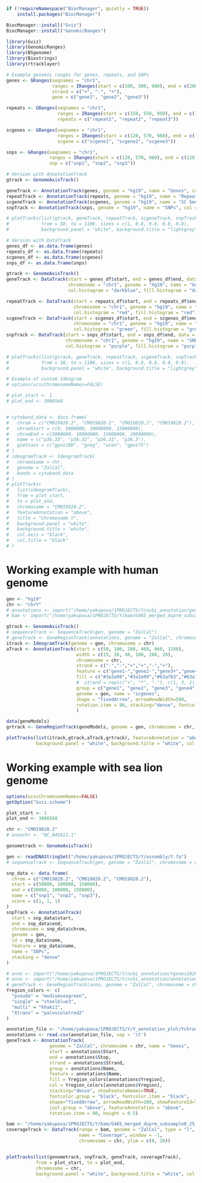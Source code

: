 ```r
if (!requireNamespace("BiocManager", quietly = TRUE))
    install.packages("BiocManager")

BiocManager::install("Gviz")
BiocManager::install("GenomicRanges")
```
```r
library(Gviz)
library(GenomicRanges)
library(BSgenome)
library(Biostrings)
library(rtracklayer)
```



```r
# Example genomic ranges for genes, repeats, and SNPs
genes <- GRanges(seqnames = "chr1",
                 ranges = IRanges(start = c(100, 500, 900), end = c(200, 600, 1000)),
                 strand = c("+", "-", "+"),
                 gene = c("gene1", "gene2", "gene3"))

repeats <- GRanges(seqnames = "chr1",
                   ranges = IRanges(start = c(150, 550, 950), end = c(180, 580, 980)),
                   repeats = c("repeat1", "repeat2", "repeat3"))

scgenes <- GRanges(seqnames = "chr1",
                   ranges = IRanges(start = c(120, 570, 960), end = c(130, 580, 970)),
                   scgene = c("scgene1", "scgene2", "scgene3"))

snps <- GRanges(seqnames = "chr1",
                ranges = IRanges(start = c(120, 570, 960), end = c(120, 570, 960)),
                snp = c("snp1", "snp2", "snp3"))
```



```r
# Version with AnnotationTrack
gtrack <- GenomeAxisTrack()

geneTrack <- AnnotationTrack(genes, genome = "hg19", name = "Genes", col = "darkblue", fill = "darkblue")
repeatTrack <- AnnotationTrack(repeats, genome = "hg19", name = "Repeats", col = "red", fill = "red")
scgeneTrack <- AnnotationTrack(scgenes, genome = "hg19", name = "SC Genes", col = "green", fill = "green")
snpTrack <- AnnotationTrack(snps, genome = "hg19", name = "SNPs", col = "purple", fill = "purple", shape = "box")

# plotTracks(list(gtrack, geneTrack, repeatTrack, scgeneTrack, snpTrack), 
#            from = 50, to = 1100, sizes = c(1, 0.8, 0.8, 0.8, 0.8),
#            background.panel = "white", background.title = "lightgrey", col.axis = "black", col.title = "black")

```

```r
# Version with DataTrack
genes_df <- as.data.frame(genes)
repeats_df <- as.data.frame(repeats)
scgenes_df <- as.data.frame(scgenes)
snps_df <- as.data.frame(snps)

gtrack <- GenomeAxisTrack()
geneTrack <- DataTrack(start = genes_df$start, end = genes_df$end, data = rep(1, nrow(genes_df)),
                       chromosome = "chr1", genome = "hg19", name = "Genes", type = "hist", 
                       col.histogram = "darkblue", fill.histogram = "darkblue")

repeatTrack <- DataTrack(start = repeats_df$start, end = repeats_df$end, data = rep(1, nrow(repeats_df)),
                         chromosome = "chr1", genome = "hg19", name = "Repeats", type = "hist", 
                         col.histogram = "red", fill.histogram = "red")
scgeneTrack <- DataTrack(start = scgenes_df$start, end = scgenes_df$end, data = rep(1, nrow(scgenes_df)),
                         chromosome = "chr1", genome = "hg19", name = "SC Genes", type = "hist", 
                         col.histogram = "green", fill.histogram = "green")
snpTrack <- DataTrack(start = snps_df$start, end = snps_df$end, data = rep(1, nrow(snps_df)),
                      chromosome = "chr1", genome = "hg19", name = "SNPs", type = "hist", 
                      col.histogram = "purple", fill.histogram = "purple")

# plotTracks(list(gtrack, geneTrack, repeatTrack, scgeneTrack, snpTrack), 
#            from = 50, to = 1100, sizes = c(1, 0.8, 0.8, 0.8, 0.8), 
#            background.panel = "white", background.title = "lightgrey", col.axis = "black", col.title = "black")
```

```r
# Example of custom Ideogram
# options(ucscChromosomeNames=FALSE)

# plot_start <- 1
# plot_end <- 3986568


# cytoband_data <- data.frame(
#   chrom = c("CM019820.2", "CM019820.2", "CM019820.2", "CM019820.2"),
#   chromStart = c(0, 5000000, 10000000, 15000000),
#   chromEnd = c(5000000, 10000000, 15000000, 20000000),
#   name = c("p36.33", "p36.32", "p36.31", "p36.3"),
#   gieStain = c("gpos100", "gneg", "acen", "gpos75")
# )
# ideogramTrack <- IdeogramTrack(
#   chromosome = chr,
#   genome = "ZalCal",
#   bands = cytoband_data
# )
# plotTracks(
#   list(ideogramTrack),
#   from = plot_start,
#   to = plot_end,
#   chromosome = "CM019820.2",
#   featureAnnotation = "above",
#   title = "Chromosome Y",
#   background.panel = "white",
#   background.title = "white",
#   col.axis = "black",
#   col.title = "black"
# )
```

# Working example with human genome
```r
gen <- "hg19"
chr <- "chrY"
# annotations <- import("/home/yakupova/1PROJECTS/Y/ncbi_annotation/genomic.gff")
# bam <- import("/home/yakupova/1PROJECTS/Y/bam/G465_merged_duprm_subsample0_25_realigned.Y.bam")

gtrack <- GenomeAxisTrack()
# sequenceTrack <- SequenceTrack(gen, genome = "ZalCal")
# geneTrack <- GeneRegionTrack(annotations, genome = "ZalCal", chromosome = chr, name = "Genes")
itrack <- IdeogramTrack(genome = gen, chromosome = chr)
aTrack <- AnnotationTrack(start = c(50, 180, 260, 460, 860, 1240),
                          width = c(15, 20, 40, 100, 200, 20),
                          chromosome = chr,
                          strand = c("-","-","+","+","-","+"),
                          feature = c("gene1-","gene2-","gene3+","gene4+","gene5-","gene6+"),
                          fill = c("#3a3a99","#3a3a99","#63a763","#63a763","#3a3a99","#bfc237"),
                          #  strand = rep(c("+", "*", "-"), c(1, 3, 2)),
                          group = c("gene1", "gene2", "gene3", "gene4", "gene5", "gene6"),
                          genome = gen, name = "scgenes",
                          shape = "fixedArrow", arrowHeadWidth=500,
                          rotation.item = 90, stacking="dense", fontcolor.item = "black", featureAnnotation="above"
                          )

data(geneModels)
grtrack <- GeneRegionTrack(geneModels, genome = gen, chromosome = chr, name = "Gene Model")

plotTracks(list(itrack,gtrack,aTrack,grtrack), featureAnnotation = "above",  title="Chromosome Y",
           background.panel = "white", background.title = "white", col.axis = "black", col.title = "black")
```

# Working example with sea lion genome
```r
options(ucscChromosomeNames=FALSE)
getOption("Gviz.scheme")

plot_start <- 1
plot_end <- 3986568 

chr <- "CM019820.2"
# annochr <- "NC_045613.1"

genometrack <- GenomeAxisTrack()

gen <- readDNAStringSet("/home/yakupova/1PROJECTS/Y/assembly/Y.fa")
# sequenceTrack <- SequenceTrack(gen, genome = "ZalCal", chromosome = chr, name = "Sequence")

snp_data <- data.frame(
  chrom = c("CM019820.2", "CM019820.2", "CM019820.2"),
  start = c(50000, 100000, 150000),
  end = c(50000, 100000, 150000),
  name = c("snp1", "snp2", "snp3"),
  score = c(1, 1, 1)
)
snpTrack <- AnnotationTrack(
  start = snp_data$start,
  end = snp_data$end,
  chromosome = snp_data$chrom,
  genome = gen,
  id = snp_data$name,
  feature = snp_data$name,
  name = "SNPs",
  stacking = "dense"
)

# anno <- import("/home/yakupova/1PROJECTS/Y/ncbi_annotation/Ygenes2020-08.gff3")
# anno <- import("/home/yakupova/1PROJECTS/Y/ncbi_annotation/annotation_CM019821.2.gff3")
# geneTrack <- GeneRegionTrack(anno, genome = "ZalCal", chromosome = chr, name = "Genes")
Yregion_colors <- c(
  "pseudo" = "mediumseagreen",
  "single" = "steelblue3",
  "multi" = "khaki1",
  "Xtrans" = "palevioletred2"
)

annotation_file <- "/home/yakupova/1PROJECTS/Y/Y_annotation_plot/Ychromsome_annotation_Rin.csv"
annotations <- read.csv(annotation_file, sep = '\t')
geneTrack <- AnnotationTrack(
                genome = "ZalCal", chromosome = chr, name = "Genes",
                start = annotations$Start,
                end = annotations$Stop,
                strand = annotations$Strand,
                group = annotations$Name,
                feature = annotations$Name,
                fill = Yregion_colors[annotations$Yregion],
                col = Yregion_colors[annotations$Yregion],
                stacking="dense", showFeatureNames=TRUE,
                fontcolor.group = "black", fontcolor.item = "black",
                shape="fixedArrow", arrowHeadWidth=100, showFeatureId=TRUE,
                just.group = "above", featureAnnotation = "above",
                rotation.item = 90, height = 0.5)

bam <- "/home/yakupova/1PROJECTS/Y/bam/G465_merged_duprm_subsample0_25_realigned.Y.bam"
coverageTrack <- DataTrack(range = bam, genome = "ZalCal", type = "l",
                           name = "Coverage", window = -1,
                           chromosome = chr, ylim = c(0, 20))


plotTracks(list(genometrack, snpTrack, geneTrack, coverageTrack),
           from = plot_start, to = plot_end,
           chromosome = chr,
           background.panel = "white", background.title = "white", col.axis = "black", col.title = "black")
```
